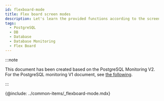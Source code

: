 ```yaml
---
id: flexboard-mode
title: Flex board screen modes
description: Let's learn the provided functions according to the screen mode of the Flex board.
tags:
  - PostgreSQL
  - DB
  - Database
  - Database Monitoring
  - Flex Board
---
```


:::note

This document has been created based on the PostgreSQL Monitoring V2. For the PostgreSQL monitoring V1 document, see [the following](../postgresql-v1/flexboard-mode).

:::

{@include: ../common-items/_flexboard-mode.mdx}  
